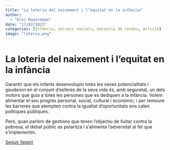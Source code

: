 ```yaml
---
title: "La loteria del naixement i l’equitat en la infància"
author: 
  - "Eloi Mayordomo"
date: "17/02/2023"
categories: [Infància, Serveis socials, Garantia de rendes, Article]
image: "loteria.png"
---
```


# La loteria del naixement i l’equitat en la infància

Garantir que els infants desenvolupin totes les seves potencialitats i gaudeixin en el conjunt d’esferes de la seva vida és, amb seguretat, un dels motors que guia a totes les persones que es dediquen a la infància. Volem alimentar el seu progrés personal, social, cultural i econòmic; i per remoure les barreres que atempten contra la igualtat d’oportunitats ens calen polítiques públiques.

Però, quan parlem de gestions que tenen l’objectiu de lluitar contra la pobresa, el debat públic es polaritza i s’alimenta l’adversitat al fet que s’implementin.

[Seguir llegint](https://fundaciobofill.cat/blog/loteria-naixement-equitat-infancia)
